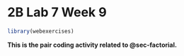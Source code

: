 # 2B Lab 7 Week 9  {.unnumbered}


```r
library(webexercises)
```

**This is the pair coding activity related to @sec-factorial.**


